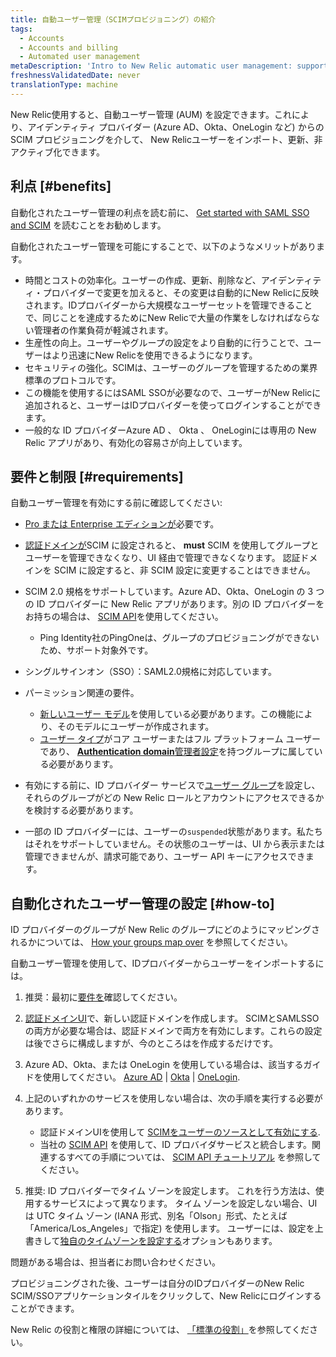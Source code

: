 ```yaml
---
title: 自動ユーザー管理（SCIMプロビジョニング）の紹介
tags:
  - Accounts
  - Accounts and billing
  - Automated user management
metaDescription: 'Intro to New Relic automatic user management: support for SCIM provisioning for OneLogin, Okta, Azure AD, and more.'
freshnessValidatedDate: never
translationType: machine
---
```


New Relic使用すると、自動ユーザー管理 (AUM) を設定できます。これにより、アイデンティティ プロバイダー (<DNT>Azure AD</DNT>、<DNT>Okta</DNT>、<DNT>OneLogin</DNT> など) からの SCIM プロビジョニングを介して、 New Relicユーザーをインポート、更新、非アクティブ化できます。

## 利点 [#benefits]

自動化されたユーザー管理の利点を読む前に、 [Get started with SAML SSO and SCIM](/docs/accounts/accounts-billing/new-relic-one-user-management/introduction-saml-scim) を読むことをお勧めします。

自動化されたユーザー管理を可能にすることで、以下のようなメリットがあります。

* 時間とコストの効率化。ユーザーの作成、更新、削除など、アイデンティティ・プロバイダーで変更を加えると、その変更は自動的にNew Relicに反映されます。IDプロバイダーから大規模なユーザーセットを管理できることで、同じことを達成するためにNew Relicで大量の作業をしなければならない管理者の作業負荷が軽減されます。
* 生産性の向上。ユーザーやグループの設定をより自動的に行うことで、ユーザーはより迅速にNew Relicを使用できるようになります。
* セキュリティの強化。SCIMは、ユーザーのグループを管理するための業界標準のプロトコルです。
* この機能を使用するにはSAML SSOが必要なので、ユーザーがNew Relicに追加されると、ユーザーはIDプロバイダーを使ってログインすることができます。
* 一般的な ID プロバイダー<DNT>Azure AD</DNT> 、 <DNT>Okta</DNT> 、 <DNT>OneLogin</DNT>には専用の New Relic アプリがあり、有効化の容易さが向上しています。

## 要件と制限 [#requirements]

自動ユーザー管理を有効にする前に確認してください:

* [Pro または Enterprise エディションが](/docs/accounts/accounts-billing/new-relic-one-pricing-billing/new-relic-one-pricing-billing/#editions)必要です。

* [認証ドメインが](/docs/accounts/accounts-billing/new-relic-one-user-management/authentication-domains-saml-sso-scim-more)SCIM に設定されると、 <DNT>**must**</DNT> SCIM を使用してグループとユーザーを管理できなくなり、UI 経由で管理できなくなります。 認証ドメインを SCIM に設定すると、非 SCIM 設定に変更することはできません。

* SCIM 2.0 規格をサポートしています。Azure AD、Okta、OneLogin の 3 つの ID プロバイダーに New Relic アプリがあります。別の ID プロバイダーをお持ちの場合は、 [SCIM API](/docs/accounts/accounts/automated-user-management/scim-support-automated-user-management)を使用してください。
  * Ping Identity社のPingOneは、グループのプロビジョニングができないため、サポート対象外です。

* シングルサインオン（SSO）：SAML2.0規格に対応しています。

* パーミッション関連の要件。

  * [新しいユーザー モデル](/docs/accounts/original-accounts-billing/original-users-roles/overview-user-models)を使用している必要があります。この機能により、そのモデルにユーザーが作成されます。
  * [ユーザー タイプ](/docs/accounts/accounts-billing/new-relic-one-user-management/user-type)がコア ユーザーまたはフル プラットフォーム ユーザーであり、 [<DNT>**Authentication domain**</DNT>管理者設定](/docs/accounts/accounts-billing/new-relic-one-user-management/user-management-concepts#admin-settings)を持つグループに属している必要があります。

* 有効にする前に、ID プロバイダー サービスで[ユーザー グループ](/docs/accounts/accounts/automated-user-management/roles-permissions-automated-user-management)を設定し、それらのグループがどの New Relic ロールとアカウントにアクセスできるかを検討する必要があります。

* 一部の ID プロバイダーには、ユーザーの`suspended`状態があります。私たちはそれをサポートしていません。その状態のユーザーは、UI から表示または管理できませんが、請求可能であり、ユーザー API キーにアクセスできます。

## 自動化されたユーザー管理の設定 [#how-to]

ID プロバイダーのグループが New Relic のグループにどのようにマッピングされるかについては、 [How your groups map over](/docs/accounts/accounts/automated-user-management/roles-permissions-automated-user-management) を参照してください。

自動ユーザー管理を使用して、IDプロバイダーからユーザーをインポートするには。

1. 推奨：最初に[要件を](#requirements)確認してください。

2. [認証ドメインUI](/docs/accounts/accounts-billing/new-relic-one-user-management/authentication-domains-saml-sso-scim-more/#ui)で、新しい認証ドメインを作成します。 SCIMとSAMLSSOの両方が必要な場合は、認証ドメインで両方を有効にします。これらの設定は後でさらに構成しますが、今のところはを作成するだけです。

3. Azure AD、Okta、または OneLogin を使用している場合は、該当するガイドを使用してください。 [Azure AD](/docs/azure-scimsso-application-configuration) | [Okta](/docs/okta-scimsso-application-configuration) | [OneLogin](/docs/onelogin-scimsso-application-configuration).

4. 上記のいずれかのサービスを使用しない場合は、次の手順を実行する必要があります。

   * 認証ドメインUIを使用して [SCIMをユーザーのソースとして有効にする](/docs/accounts/accounts-billing/new-relic-one-user-management/authentication-domains-saml-sso-scim-more/#source-users).
   * 当社の [SCIM API](/docs/accounts/accounts/automated-user-management/scim-support-automated-user-management) を使用して、ID プロバイダサービスと統合します。関連するすべての手順については、 [SCIM API チュートリアル](/docs/accounts/accounts/automated-user-management/tutorial-manage-users-groups-scim) を参照してください。

5. 推奨: ID プロバイダーでタイム ゾーンを設定します。 これを行う方法は、使用するサービスによって異なります。 タイム ゾーンを設定しない場合、UI は UTC タイム ゾーン (IANA 形式、別名「Olson」形式、たとえば「America/Los\_Angeles」で指定) を使用します。 ユーザーには、設定を上書きして[独自のタイムゾーンを設定する](/docs/accounts/accounts-billing/general-account-settings/default-time-zone-setting)オプションもあります。

問題がある場合は、担当者にお問い合わせください。

プロビジョニングされた後、ユーザーは自分のIDプロバイダーのNew Relic SCIM/SSOアプリケーションタイルをクリックして、New Relicにログインすることができます。

New Relic の役割と権限の詳細については、 [「標準の役割」](/docs/accounts/accounts-billing/new-relic-one-user-management/user-management-concepts#standard-roles)を参照してください。
